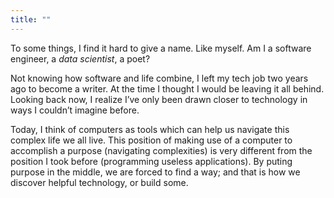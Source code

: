 ```yaml
---
title: ""
---
```

To some things, I find it hard to give a name. Like myself. Am I a software engineer, a _data scientist_, a poet? 

Not knowing how software and life combine, I left my tech job two years ago to become a writer. At the time I thought I would be leaving it all behind. Looking back now, I realize I’ve only been drawn closer to technology in ways I couldn’t imagine before.

Today, I think of computers as tools which can help us navigate this complex life we all live. This position of making use of a computer to accomplish a purpose (navigating complexities) is very different from the position I took before (programming useless applications). By puting purpose in the middle, we are forced to find a way; and that is how we discover helpful technology, or build some.

